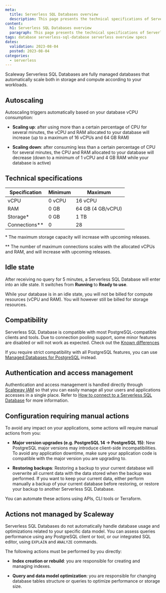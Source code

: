 ```yaml
---
meta:
  title: Serverless SQL Databases overview
  description: This page presents the technical specifications of Serverless SQL databases
content:
  h1: Serverless SQL Databases overview
  paragraph: This page presents the technical specifications of Serverless SQL databases 
tags: database serverless-sql-database serverless overview specs
dates:
  validation: 2023-08-04
  posted: 2023-08-04
categories:
  - serverless
---
```


Scaleway Serverless SQL Databases are fully managed databases that automatically scale both in storage and compute according to your workloads.

<Lightbox src="serverless-sql-databases-schema.webp" alt="" />

## Autoscaling

Autoscaling triggers automatically based on your database vCPU consumption:

  - **Scaling up**: after using more than a certain percentage of CPU for several minutes, the vCPU and RAM allocated to your database will increase (up to a maximum of 16 vCPUs and 64 GB RAM)

  - **Scaling down**: after consuming less than a certain percentage of CPU for several minutes, the CPU and RAM allocated to your database will decrease (down to a minimum of 1 vCPU and 4 GB RAM while your database is active)

## Technical specifications

| Specification   | Minimum | Maximum           |
|-----------------|---------|-------------------|
| vCPU            | 0 vCPU  | 16 vCPU           |
| RAM             | 0 GB    | 64 GB (4 GB/vCPU) |
| Storage\*       | 0 GB    | 1 TB              |
| Connections\*\* | 0       | 28                |

\* The maximum storage capacity will increase with upcoming releases.

\*\* The number of maximum connections scales with the allocated vCPUs and RAM, and will increase with upcoming releases. 

## Idle state
After receiving no query for 5 minutes, a Serverless SQL Database will enter into an idle state. It switches from **Running** to **Ready to use**.

While your database is in an idle state, you will not be billed for compute resources (vCPU and RAM). You will however still be billed for storage resources.

## Compatibility

Serverless SQL Database is compatible with most PostgreSQL-compatible clients and tools. Due to connection pooling support, some minor features are disabled or will not work as expected. Check out the [Known differences](/serverless/sql-databases/reference-content/known-differences/)

If you require strict compatibility with all PostgreSQL features, you can use [Managed Databases for PostgreSQL](/managed-databases/postgresql-and-mysql/quickstart/) instead.

## Authentication and access management

Authentication and access management is handled directly through [Scaleway IAM](/identity-and-access-management/iam/concepts/) so that you can easily manage all your users and applications accesses in a single place. Refer to [How to connect to a Serverless SQL Database](serverless/sql-databases/how-to/connect-to-a-database/) for more information.

## Configuration requiring manual actions

To avoid any impact on your applications, some actions will require manual actions from you:

- **Major version upgrades (e.g. PostgreSQL 14 -> PostgreSQL 15)**: New PostgreSQL major versions may introduce client-side incompatibilities. To avoid any application downtime, make sure your application code is compatible with the major version you are upgrading to.

- **Restoring backups**: Restoring a backup to your current database will overwrite all current data with the data stored when the backup was performed. If you want to keep your current data, either perform manually a backup of your current database before restoring, or restore your backup to another Serverless SQL Database.

<Message type="note">
    You can automate these actions using APIs, CLI tools or Terraform.
</Message>

## Actions not managed by Scaleway

Serverless SQL Databases do not automatically handle database usage and optimizations related to your specific data model. You can assess queries performance using any PostgreSQL client or tool, or our integrated SQL editor, using `EXPLAIN` and `ANALYZE` commands. 

The following actions must be performed by you directly:

- **Index creation or rebuild**: you are responsible for creating and managing indexes.

- **Query and data model optimization**: you are responsible for changing database tables structure or queries to optimize performance or storage size.